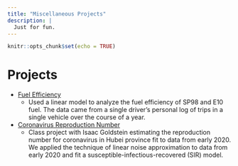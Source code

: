 ```yaml
---
title: "Miscellaneous Projects"
description: |
  Just for fun.
---
```

  
```r
knitr::opts_chunk$set(echo = TRUE)
```

# Projects
+ [Fuel Efficiency](https://github.com/stats295r-fa20/hw1-ewongtoi)
  + Used a linear model to analyze the fuel efficiency of SP98 and E10 fuel. The
    data came from a single driver's personal log of trips in a single vehicle
    over the course of a year.

+ [Coronavirus Reproduction Number](https://drive.google.com/file/d/1O03W0aG2CuLJuj4XOGX90MJlvaU522Bz/view?usp=sharing)
  + Class project with Isaac Goldstein estimating the reproduction number for
    coronavirus in Hubei province fit to data from early 2020. We applied the
    technique of linear noise approximation to data from early 2020 and fit a
    susceptible-infectious-recovered (SIR) model.
